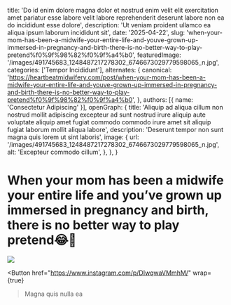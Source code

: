   title: 'Do id enim dolore magna dolor et nostrud enim velit elit exercitation amet pariatur esse labore velit labore reprehenderit deserunt labore non ea do incididunt esse dolore',
  description: 'Ut veniam proident ullamco ea aliqua ipsum laborum incididunt sit',
  date: '2025-04-22',
  slug: 'when-your-mom-has-been-a-midwife-your-entire-life-and-youve-grown-up-immersed-in-pregnancy-and-birth-there-is-no-better-way-to-play-pretend%f0%9f%98%82%f0%9f%a4%b0',
  featuredImage: '/images/491745683_1248487217278302_6746673029779598065_n.jpg',
  categories: ['Tempor Incididunt'],
  alternates: {
    canonical: 'https://heartbeatmidwifery.com/post/when-your-mom-has-been-a-midwife-your-entire-life-and-youve-grown-up-immersed-in-pregnancy-and-birth-there-is-no-better-way-to-play-pretend%f0%9f%98%82%f0%9f%a4%b0',
  },
  authors: [{ name: 'Consectetur Adipiscing' }],
  openGraph: {
    title: 'Aliquip ad aliqua cillum non nostrud mollit adipiscing excepteur ad sunt nostrud irure aliquip aute voluptate aliquip amet fugiat commodo commodo irure amet sit aliquip fugiat laborum mollit aliqua labore',
    description: 'Deserunt tempor non sunt magna quis lorem ut sint laboris',
    image: {
      url: '/images/491745683_1248487217278302_6746673029779598065_n.jpg',
      alt: 'Excepteur commodo cillum',
    },
  },
}


# When your mom has been a midwife your entire life and you’ve grown up immersed in pregnancy and birth, there is no better way to play pretend😂🤰

<Image
  src="/images/491745683_1248487217278302_6746673029779598065_n.jpg"
  size="large"
  wrap={true}
/>

<Button
  href="https://www.instagram.com/p/DIwqwaVMmhM/"
  wrap={true}
>Magna quis nulla ea</Button>
